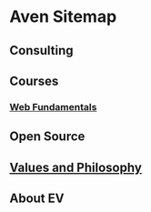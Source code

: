 # Aven Sitemap

## Consulting

## Courses

### [Web Fundamentals](./web-fundamentals)

## Open Source

## [Values and Philosophy](./values)

## About EV

<!--- © Aven LLC and Aven Contributors. Licensed under Creative Commons CC BY-NC-SA 4.0 https://creativecommons.org/licenses/by-nc-sa/4.0/ -->
